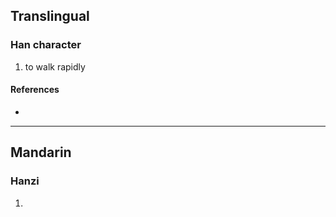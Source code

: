 {{character info/new}}
==Translingual==

===Han character===
{{Han char|rn=90|rad=爿|as=10|sn=14|four=28267|canj=VMOIR|ids=⿰爿倉}}

# to walk rapidly

====References====
* {{Han ref|kx=0692.180|dkj=19792|dj=1105.080|hdz=42378.100|uh=7244|ud=29252|bh=E2C5|bd=58053}}

----

==Mandarin==

===Hanzi===
{{cmn-hanzi|pin=[[qiāng]] ([[qiang1]])|wg=ch'iang<sup>1</sup>}}

# {{defn|lang=cmn|sort=爿10}}